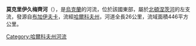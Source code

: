 '''莫克里伊久梅齊河'''（{{lang-uk|Мокрий Ізюмець}}），是[[烏克蘭|烏克蘭]]的河流，位於該國東部，屬於[[北頓涅茨河|北頓涅茨河]]的左支流，發源自[[布加伊夫卡_(伊久姆區)|布加伊夫卡]]，流經[[哈爾科夫州|哈爾科夫州]]，河道全長26公里，流域面積446平方公里。

{{DEFAULTSORT:Мокрий Ізюмець}}
[[Category:哈爾科夫州河流|Category:哈爾科夫州河流]]


{{Ukraine-river-stub}}